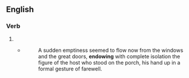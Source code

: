 ==English==

===Verb===
{{head|en|verb form}}

# {{present participle of|en|endow|nocat=1}}
#* {{RQ:Fitzgerald Gatsby|III}}
#*: A sudden emptiness seemed to flow now from the windows and the great doors, '''endowing''' with complete isolation the figure of the host who stood on the porch, his hand up in a formal gesture of farewell.